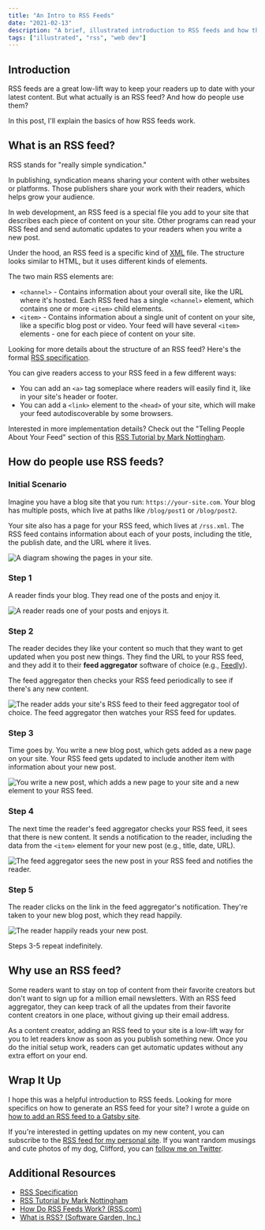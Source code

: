 ```yaml
---
title: "An Intro to RSS Feeds"
date: "2021-02-13"
description: "A brief, illustrated introduction to RSS feeds and how they work."
tags: ["illustrated", "rss", "web dev"]
---
```



## Introduction

RSS feeds are a great low-lift way to keep your readers up to date with your latest content. But what actually is an RSS feed? And how do people use them?

In this post, I'll explain the basics of how RSS feeds work.

## What is an RSS feed?

RSS stands for "really simple syndication."

In publishing, syndication means sharing your content with other websites or platforms. Those publishers share your work with their readers, which helps grow your audience.

In web development, an RSS feed is a special file you add to your site that describes each piece of content on your site. Other programs can read your RSS feed and send automatic updates to your readers when you write a new post.

Under the hood, an RSS feed is a specific kind of [XML](https://developer.mozilla.org/en-US/docs/Web/XML/XML_introduction) file. The structure looks similar to HTML, but it uses different kinds of elements.

The two main RSS elements are:

* `<channel>` - Contains information about your overall site, like the URL where it's hosted. Each RSS feed has a single `<channel>` element, which contains one or more `<item>` child elements.
* `<item>` - Contains information about a single unit of content on your site, like a specific blog post or video. Your feed will have several `<item>` elements - one for each piece of content on your site.

<CalloutBox>

Looking for more details about the structure of an RSS feed? Here's the formal [RSS specification](https://www.rssboard.org/rss-specification).

</CalloutBox>

You can give readers access to your RSS feed in a few different ways:

* You can add an `<a>` tag someplace where readers will easily find it, like in your site's header or footer.
* You can add a `<link>` element to the `<head>` of your site, which will make your feed autodiscoverable by some browsers.

<CalloutBox>

Interested in more implementation details? Check out the "Telling People About Your Feed" section of this [RSS Tutorial by Mark Nottingham](https://www.mnot.net/rss/tutorial/).

</CalloutBox>

## How do people use RSS feeds?

### Initial Scenario

Imagine you have a blog site that you run: `https://your-site.com`. Your blog has multiple posts, which live at paths like `/blog/post1` or `/blog/post2`.

Your site also has a page for your RSS feed, which lives at `/rss.xml`. The RSS feed contains information about each of your posts, including the title, the publish date, and the URL where it lives.

![A diagram showing the pages in your site.](./step-0.png)

### Step 1

A reader finds your blog. They read one of the posts and enjoy it.

![A reader reads one of your posts and enjoys it.](./step-1.png)

### Step 2

The reader decides they like your content so much that they want to get updated when you post new things. They find the URL to your RSS feed, and they add it to their **feed aggregator** software of choice (e.g., [Feedly](https://feedly.com/)).

The feed aggregator then checks your RSS feed periodically to see if there's any new content.

![The reader adds your site's RSS feed to their feed aggregator tool of choice. The feed aggregator then watches your RSS feed for updates.](./step-2.png)

### Step 3

Time goes by. You write a new blog post, which gets added as a new page on your site. Your RSS feed gets updated to include another item with information about your new post.

![You write a new post, which adds a new page to your site and a new <item> element to your RSS feed.](./step-3.png)

### Step 4

The next time the reader's feed aggregator checks your RSS feed, it sees that there is new content. It sends a notification to the reader, including the data from the `<item>` element for your new post (e.g., title, date, URL).

![The feed aggregator sees the new post in your RSS feed and notifies the reader.](./step-4.png)

### Step 5

The reader clicks on the link in the feed aggregator's notification. They're taken to your new blog post, which they read happily.

![The reader happily reads your new post.](./step-5.png)

Steps 3-5 repeat indefinitely.

## Why use an RSS feed?

Some readers want to stay on top of content from their favorite creators but don't want to sign up for a million email newsletters. With an RSS feed aggregator, they can keep track of all the updates from their favorite content creators in one place, without giving up their email address.

As a content creator, adding an RSS feed to your site is a low-lift way for you to let readers know as soon as you publish something new. Once you do the initial setup work, readers can get automatic updates without any extra effort on your end.

## Wrap It Up

I hope this was a helpful introduction to RSS feeds. Looking for more specifics on how to generate an RSS feed for your site? I wrote a guide on [how to add an RSS feed to a Gatsby site](/blog/gatsby-rss-feed).

If you're interested in getting updates on my new content, you can subscribe to the [RSS feed for my personal site](/rss.xml). If you want random musings and cute photos of my dog, Clifford, you can [follow me on Twitter](https://twitter.com/meganesulli).

## Additional Resources

* [RSS Specification](https://www.rssboard.org/rss-specification)
* [RSS Tutorial by Mark Nottingham](https://www.mnot.net/rss/tutorial/)
* [How Do RSS Feeds Work? (RSS.com)](https://rss.com/blog/how-do-rss-feeds-work/)
* [What is RSS? (Software Garden, Inc.)](https://rss.softwaregarden.com/aboutrss.html)
